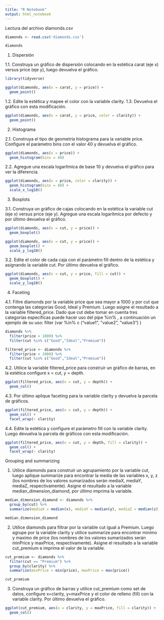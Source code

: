 ---
title: "R Notebook"
output: html_notebook
---

Lectura del archivo diamonds.csv

```{r}
diamonds <- read.csv('diamonds.csv')

diamonds
```
1. Dispersión

1.1. Construya un gráfico de dispersión colocando en la estética carat (eje x) versus price (eje y), luego devuelva el gráfico.

```{r}
library(tidyverse)

ggplot(diamonds, aes(x = carat, y = price)) +
  geom_point()
```
1.2. Edite la estética y mapee el color con la variable clarity.
1.3. Devuelva el gráfico con esta modificación.


```{r}
ggplot(diamonds, aes(x = carat, y = price, color = clarity)) +
  geom_point()
```
2. Histograma

2.1. Construya el tipo de geometría histograma para la variable price. Configure el
parámetro bins con el valor 40 y devuelva el gráfico.

```{r}
ggplot(diamonds, aes(x = price)) +
  geom_histogram(bins = 40)
```

2.2. Agregue una escala logarítmica de base 10 y devuelva el gráfico para ver la
diferencia.

```{r}
ggplot(diamonds, aes(x = price, color = clarity)) +
  geom_histogram(bins = 40) +
  scale_x_log10()
```
3. Boxplots

3.1. Construya un gráfico de cajas colocando en la estética la variable cut (eje x)
versus price (eje y). Agregue una escala logarítmica por defecto y por último
devuelva el gráfico.

```{r}
ggplot(diamonds, aes(x = cut, y = price)) +
  geom_boxplot()

ggplot(diamonds, aes(x = cut, y = price)) +
  geom_boxplot() +
  scale_y_log10()
```

3.2. Edite el color de cada caja con el parámetro fill dentro de la estética y asignando
la variable cut. Por último devuelva el gráfico.

```{r}

ggplot(diamonds, aes(x = cut, y = price, fill = cut)) +
  geom_boxplot() +
  scale_y_log10()

```
4. Faceting

4.1. Filtre diamonds por la variable price que sea mayor a 1000 y por cut que contenga las categorías Good, Ideal y Premium. Luego asigne el resultado a la variable filtered_price. Dado que cut debe tomar en cuenta tres categorías específicas puede hacer uso del pipe %in% , a continuación un ejemplo de su uso: filter (var %in% c (“value1”, ”value2”, ”value3”) )

```{r}

diamonds %>%
  filter(price > 1000) %>%
  filter(cut %in% c("Good","Ideal","Premium"))

filtered_price <- diamonds %>%
  filter(price > 1000) %>%
  filter(cut %in% c("Good","Ideal","Premium"))

```

4.2. Utilice la variable filtered_price para construir un gráfico de barras, en la estética
configure x = cut, y = depth.

```{r}
ggplot(filtered_price, aes(x = cut, y = depth)) +
  geom_col()
```

4.3. Por último aplique faceting para la variable clarity y devuelva la parcela de gráficos.

```{r}
ggplot(filtered_price, aes(x = cut, y = depth)) +
  geom_col() +
  facet_wrap(~ clarity)
```

4.4. Edite la estética y configure el parámetro fill con la variable clarity. Luego devuelva la parcela de gráficos con esta modificación.

```{r}
ggplot(filtered_price, aes(x = cut, y = depth, fill = clarity)) +
  geom_col() +
  facet_wrap(~ clarity)
```
Grouping and summarizing

1. Utilice diamonds para construir un agrupamiento por la variable cut, luego aplique summarize para encontrar la media de las variables x, y, z (los nombres de los valores sumarizados serán mediaX, mediaY, mediaZ, respectivamente). Asigne el resultado a la variable median_dimension_diamond, por último imprima la variable.

```{r}
median_dimension_diamond <- diamonds %>%
  group_by(cut) %>%
  summarize(mediaX = median(x), mediaY = median(y), mediaZ = median(z))

median_dimension_diamond
```

2. Utilice diamonds para filtrar por la variable cut igual a Premium. Luego agrupe por la variable clarity y utilice summarize para encontrar minimo y maximo de price (los nombres de los valores sumarizados serán minPrice y maxPrice, respectivamente).
Asigne el resultado a la variable cut_premium e imprima el valor de la variable.

```{r}
cut_premium <- diamonds %>%
  filter(cut == "Premium") %>%
  group_by(clarity) %>%
  summarize(minPrice = min(price), maxPrice = max(price))

cut_premium
```

3. Construya un gráfico de barras y utilice cut_premium como set de datos, configure x=clarity, y=maxPrice y el color de relleno (fill) con la variable clarity. Por último devuelva el gráfico.

```{r}
ggplot(cut_premium, aes(x = clarity, y = maxPrice, fill = clarity)) +
  geom_col()

```

